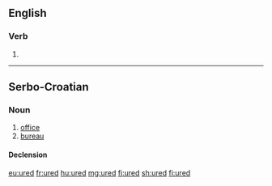 ==English==

===Verb===
{{head|en|verb form}}

# {{en-past of|ure}}

----

==Serbo-Croatian==

===Noun===
{{sh-noun|g=m|head=úred|r|уред|у́ред}}

# [[office]]
# [[bureau]]

====Declension====
{{sh-decl-noun
|ured|uredi
|ureda|ureda
|uredu|uredima
|ured|urede
|urede|uredi
|uredu|uredima
|uredom|uredima
}}

[[eu:ured]]
[[fr:ured]]
[[hu:ured]]
[[mg:ured]]
[[fj:ured]]
[[sh:ured]]
[[fi:ured]]
